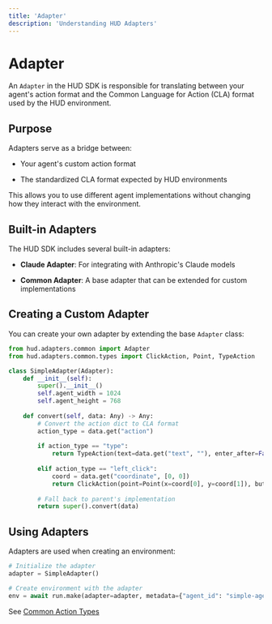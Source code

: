 ```yaml
---
title: 'Adapter'
description: 'Understanding HUD Adapters'
---
```


# Adapter

An `Adapter` in the HUD SDK is responsible for translating between your agent's action format and the Common Language for Action (CLA) format used by the HUD environment.

## Purpose

Adapters serve as a bridge between:

* Your agent's custom action format

* The standardized CLA format expected by HUD environments

This allows you to use different agent implementations without changing how they interact with the environment.

## Built-in Adapters

The HUD SDK includes several built-in adapters:

* **Claude Adapter**: For integrating with Anthropic's Claude models

* **Common Adapter**: A base adapter that can be extended for custom implementations

## Creating a Custom Adapter

You can create your own adapter by extending the base `Adapter` class:

```python
from hud.adapters.common import Adapter
from hud.adapters.common.types import ClickAction, Point, TypeAction

class SimpleAdapter(Adapter):
    def __init__(self):
        super().__init__()
        self.agent_width = 1024
        self.agent_height = 768
        
    def convert(self, data: Any) -> Any:
        # Convert the action dict to CLA format
        action_type = data.get("action")
        
        if action_type == "type":
            return TypeAction(text=data.get("text", ""), enter_after=False)
            
        elif action_type == "left_click":
            coord = data.get("coordinate", [0, 0])
            return ClickAction(point=Point(x=coord[0], y=coord[1]), button="left")
            
        # Fall back to parent's implementation
        return super().convert(data)
```

## Using Adapters

Adapters are used when creating an environment:

```python
# Initialize the adapter
adapter = SimpleAdapter()

# Create environment with the adapter
env = await run.make(adapter=adapter, metadata={"agent_id": "simple-agent"})
```

See [Common Action Types](/api-reference/adapters)